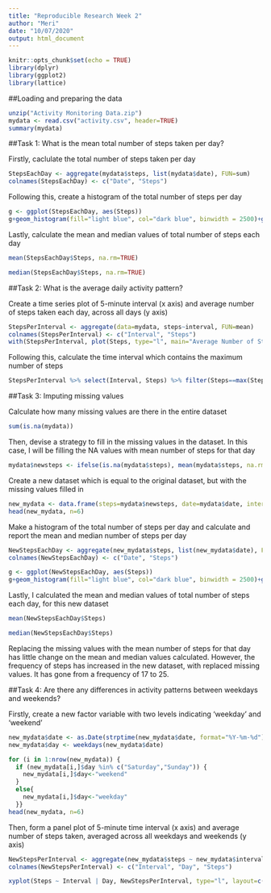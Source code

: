 ```yaml
---
title: "Reproducible Research Week 2"
author: "Meri"
date: "10/07/2020"
output: html_document
---
```


```r
knitr::opts_chunk$set(echo = TRUE)
library(dplyr)
library(ggplot2)
library(lattice)
```

##Loading and preparing the data

```r
unzip("Activity Monitoring Data.zip")
mydata <- read.csv("activity.csv", header=TRUE)
summary(mydata)
```

##Task 1: What is the mean total number of steps taken per day?

Firstly, caclulate the total number of steps taken per day
```r
StepsEachDay <- aggregate(mydata$steps, list(mydata$date), FUN=sum)
colnames(StepsEachDay) <- c("Date", "Steps")
```

Following this, create a histogram of the total number of steps per day
```r
g <- ggplot(StepsEachDay, aes(Steps))
g+geom_histogram(fill="light blue", col="dark blue", binwidth = 2500)+ggtitle("Total Number of Steps Per Day")+xlab("Steps")+ylab("Frequency")
```

Lastly, calculate the mean and median values of total number of steps each day
```r
mean(StepsEachDay$Steps, na.rm=TRUE)
```

```r
median(StepsEachDay$Steps, na.rm=TRUE)
```

##Task 2: What is the average daily activity pattern?

Create a time series plot of 5-minute interval (x axis) and average number of steps taken each day, across all days (y axis)
```r
StepsPerInterval <- aggregate(data=mydata, steps~interval, FUN=mean)
colnames(StepsPerInterval) <- c("Interval", "Steps")
with(StepsPerInterval, plot(Steps, type="l", main="Average Number of Steps per 5-minute Interval", xlab = "Time", ylab="Steps", col="red"))
```

Following this, calculate the time interval which contains the maximum number of steps
```r
StepsPerInterval %>% select(Interval, Steps) %>% filter(Steps==max(Steps))
```

##Task 3: Imputing missing values

Calculate how many missing values are there in the entire dataset
```r
sum(is.na(mydata))
```

Then, devise a strategy to fill in the missing values in the dataset. In this case, I will be filling the NA values with mean number of steps for that day
```r
mydata$newsteps <- ifelse(is.na(mydata$steps), mean(mydata$steps, na.rm=TRUE), mydata$steps)
```

Create a new dataset which is equal to the original dataset, but with the missing values filled in
```r
new_mydata <- data.frame(steps=mydata$newsteps, date=mydata$date, interval=mydata$interval)
head(new_mydata, n=6)
```

Make a histogram of the total number of steps per day and calculate and report the mean and median number of steps per day
```r
NewStepsEachDay <- aggregate(new_mydata$steps, list(new_mydata$date), FUN=sum)
colnames(NewStepsEachDay) <- c("Date", "Steps")

g <- ggplot(NewStepsEachDay, aes(Steps))
g+geom_histogram(fill="light blue", col="dark blue", binwidth = 2500)+ggtitle("Total Number of Steps Per Day")+xlab("Steps")+ylab("Frequency")
```

Lastly, I calculated the mean and median values of total number of steps each day, for this new dataset
```r
mean(NewStepsEachDay$Steps)
```

```r
median(NewStepsEachDay$Steps)
```
Replacing the missing values with the mean number of steps for that day has little change on the mean and median values calculated. However, the frequency of steps has increased in the new dataset, with replaced missing values. It has gone from a frequency of 17 to 25. 

##Task 4: Are there any differences in activity patterns between weekdays and weekends?

Firstly, create a new factor variable with two levels indicating 'weekday' and 'weekend'
```r
new_mydata$date <- as.Date(strptime(new_mydata$date, format="%Y-%m-%d"))
new_mydata$day <- weekdays(new_mydata$date)

for (i in 1:nrow(new_mydata)) {
  if (new_mydata[i,]$day %in% c("Saturday","Sunday")) {
    new_mydata[i,]$day<-"weekend"
  }
  else{
    new_mydata[i,]$day<-"weekday"
  }}
head(new_mydata, n=6)
```

Then, form a panel plot of 5-minute time interval (x axis) and average number of steps taken, averaged across all weekdays and weekends (y axis)
```r
NewStepsPerInterval <- aggregate(new_mydata$steps ~ new_mydata$interval + new_mydata$day, FUN=mean)
colnames(NewStepsPerInterval) <- c("Interval", "Day", "Steps")

xyplot(Steps ~ Interval | Day, NewStepsPerInterval, type="l", layout=c(1,2), xlab="Interval", ylab="Steps")
```